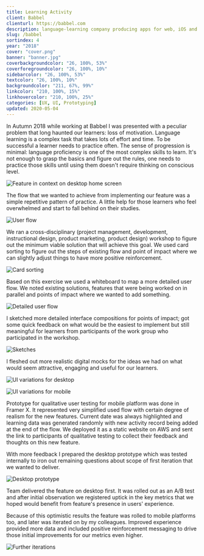 ```yaml
---
title: Learning Activity
client: Babbel
clienturl: https://babbel.com
description: language-learning company producing apps for web, iOS and Android.
slug: /babbel
sortindex: 4
year: "2018"
cover: "cover.png"
banner: "banner.jpg"
coverbackgroundcolor: "26, 100%, 53%"
coverforegroundcolor: "26, 100%, 10%"
sidebarcolor: "26, 100%, 53%"
textcolor: "26, 100%, 10%"
backgroundcolor: "211, 67%, 99%"
linkcolor: "210, 100%, 15%"
linkhovercolor: "210, 100%, 25%"
categories: [UX, UI, Prototyping]
updated: 2020-05-04
---
```



In Autumn 2018 while working at Babbel I was presented with a peculiar problem that long haunted our learners: loss of motivation. Language learning is a complex task that takes lots of effort and time. To be successful a learner needs to practice often. The sense of progression is minimal: language proficiency is one of the most complex skills to learn. It's not enough to grasp the basics and figure out the rules, one needs to practice those skills until using them doesn't require thinking on conscious level.

![Feature in context on desktop home screen](./highlighted.jpg)

The flow that we wanted to achieve from implementing our feature was a simple repetitive pattern of practice. A little help for those learners who feel overwhelmed and start to fall behind on their studies.

![User flow](./flow.jpg)

We ran a cross-disciplinary (project management, development, instructional design, product marketing, product design) workshop to figure out the minimum viable solution that will achieve this goal. We used card sorting to figure out the steps of existing flow and point of impact where we can slightly adjust things to have more positive reinforcement.

![Card sorting](./cardsorting.jpg)

Based on this exercise we used a whiteboard to map a more detailed user flow. We noted existing solutions, features that were being worked on in parallel and points of impact where we wanted to add something.

![Detailed user flow](./mapping.jpg)

I sketched more detailed interface compositions for points of impact; got some quick feedback on what would be the easiest to implement but still meaningful for learners from participants of the work group who participated in the workshop.

![Sketches](./sketches.jpg)

I fleshed out more realistic digital mocks for the ideas we had on what would seem attractive, engaging and useful for our learners.

![UI variations for desktop](./desktopvariations.png)

![UI variations for mobile](./mobilevariations.png)

Prototype for qualitative user testing for mobile platform was done in Framer X. It represented very simplified used flow with certain degree of realism for the new features. Current date was always highlighted and learning data was generated randomly with new activity record being added at the end of the flow. We deployed it as a static website on AWS and sent the link to participants of qualitative testing to collect their feedback and thoughts on this new feature.

<LAMobilePrototype />

With more feedback I prepared the desktop prototype which was tested internally to iron out remaining questions about scope of first iteration that we wanted to deliver.

![Desktop prototype](./desktopprototype.jpg)

Team delivered the feature on desktop first. It was rolled out as an A/B test and after initial observation we registered uptick in the key metrics that we hoped would benefit from feature's presence in users' experience.

Because of this optimistic results the feature was rolled to mobile platforms too, and later was iterated on by my colleagues. Improved experience provided more data and included positive reinforcement messaging to drive those initial improvements for our metrics even higher.

![Further iterations](./v2.png)
